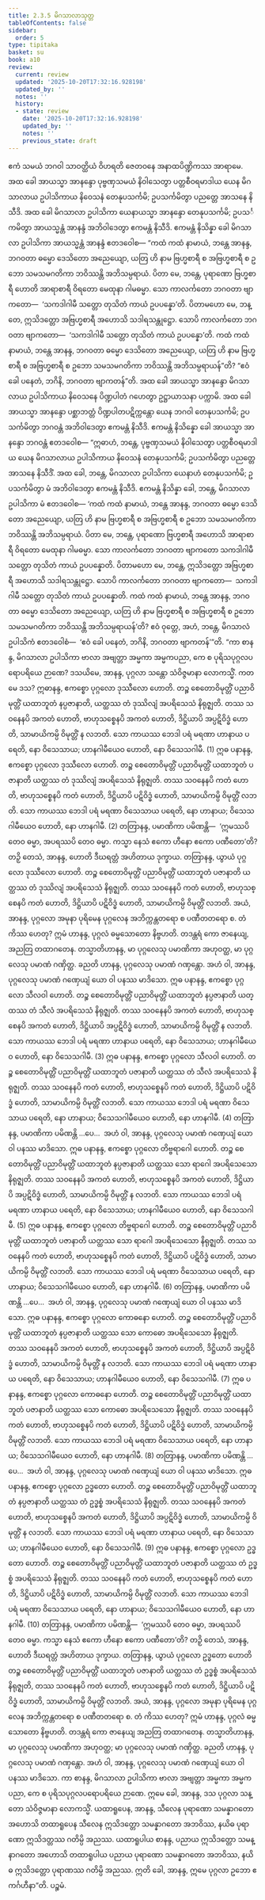 ```yaml
---
title: 2.3.5 မိဂသာလာသုတ္တ
tableOfContents: false
sidebar:
  order: 5
type: tipitaka
basket: su
book: a10
review:
  current: review
  updated: '2025-10-20T17:32:16.928198'
  updated_by: ''
  notes: ''
  history:
  - state: review
    date: '2025-10-20T17:32:16.928198'
    updated_by: ''
    notes: ''
    previous_state: draft
---
```



<DynamicBreadcrumb />


<ReviewStatus review={frontmatter.review} showDetails={true} />

<HypothesisAnnotation frontmatter={frontmatter} />

<Division number="75" book="a10" e="ch" v="17" p="365">

<Paragraph number="549" book="a10">
ဧကံ သမယံ ဘဂဝါ သာဝတ္ထိယံ ဝိဟရတိ ဇေတဝနေ အနာထပိဏ္ဍိကဿ အာရာမေ. အထ ခေါ အာယသ္မာ အာနန္ဒော ပုဗ္ဗဏှသမယံ နိဝါသေတွာ ပတ္တစီဝရမာဒါယ ယေန မိဂသာလာယ ဥပါသိကာယ နိဝေသနံ တေနုပသင်္ကမိ; ဥပသင်္ကမိတွာ ပညတ္တေ အာသနေ နိသီဒိ. အထ ခေါ မိဂသာလာ ဥပါသိကာ ယေနာယသ္မာ အာနန္ဒော တေနုပသင်္ကမိ; ဥပသင်္ကမိတွာ အာယသ္မန္တံ အာနန္ဒံ အဘိဝါဒေတွာ ဧကမန္တံ နိသီဒိ. ဧကမန္တံ နိသိန္နာ ခေါ မိဂသာလာ ဥပါသိကာ အာယသ္မန္တံ အာနန္ဒံ ဧတဒဝေါစ—
</Paragraph>

<Paragraph number="550" book="a10">
“ကထံ ကထံ နာမာယံ, ဘန္တေ အာနန္ဒ, ဘဂဝတာ ဓမ္မော ဒေသိတော အညေယျော, ယတြ ဟိ နာမ ဗြဟ္မစာရီ စ အဗြဟ္မစာရီ စ ဥဘော သမသမဂတိကာ ဘဝိဿန္တိ အဘိသမ္ပရာယံ. ပိတာ မေ, ဘန္တေ, ပုရာဏော ဗြဟ္မစာရီ ဟောတိ အာရာစာရီ ဝိရတော မေထုနာ ဂါမဓမ္မာ. သော ကာလင်္ကတော ဘဂဝတာ ဗျာကတော—  ‘သကဒါဂါမီ သတ္တော တုသိတံ ကာယံ ဥပပန္နော’တိ. ပိတာမဟော မေ, ဘန္တေ, ဣသိဒတ္တော အဗြဟ္မစာရီ အဟောသိ သဒါရသန္တုဋ္ဌော. သောပိ ကာလင်္ကတော ဘဂဝတာ ဗျာကတော—  ‘သကဒါဂါမီ သတ္တော တုသိတံ ကာယံ ဥပပန္နော’တိ.
</Paragraph>

<Paragraph number="551" book="a10">
ကထံ ကထံ နာမာယံ, ဘန္တေ အာနန္ဒ, ဘဂဝတာ ဓမ္မော ဒေသိတော အညေယျော, ယတြ ဟိ နာမ ဗြဟ္မစာရီ စ အဗြဟ္မစာရီ စ ဥဘော သမသမဂတိကာ ဘဝိဿန္တိ အဘိသမ္ပရာယန်”တိ? “ဧဝံ ခေါ ပနေတံ, ဘဂိနိ, ဘဂဝတာ ဗျာကတန်”တိ.
</Paragraph>

<Paragraph number="552" book="a10">
အထ ခေါ အာယသ္မာ အာနန္ဒော မိဂသာလာယ ဥပါသိကာယ နိဝေသနေ ပိဏ္ဍပါတံ ဂဟေတွာ ဥဋ္ဌာယာသနာ ပက္ကာမိ. အထ ခေါ အာယသ္မာ အာနန္ဒော ပစ္ဆာဘတ္တံ ပိဏ္ဍပါတပဋိက္ကန္တော ယေန ဘဂဝါ တေနုပသင်္ကမိ; ဥပသင်္ကမိတွာ ဘဂဝန္တံ အဘိဝါဒေတွာ ဧကမန္တံ နိသီဒိ. ဧကမန္တံ နိသိန္နော ခေါ အာယသ္မာ အာနန္ဒော ဘဂဝန္တံ ဧတဒဝေါစ—
</Paragraph>

<Paragraph number="553" book="a10">
“ဣဓာဟံ, ဘန္တေ, ပုဗ္ဗဏှသမယံ နိဝါသေတွာ ပတ္တစီဝရမာဒါယ ယေန မိဂသာလာယ ဥပါသိကာယ နိဝေသနံ တေနုပသင်္ကမိ; ဥပသင်္ကမိတွာ ပညတ္တေ အာသနေ နိသီဒိံ. အထ ခေါ, ဘန္တေ, မိဂသာလာ ဥပါသိကာ ယေနာဟံ တေနုပသင်္ကမိ; ဥပသင်္ကမိတွာ မံ အဘိဝါဒေတွာ ဧကမန္တံ နိသီဒိ. ဧကမန္တံ နိသိန္နာ ခေါ, ဘန္တေ, မိဂသာလာ ဥပါသိကာ မံ ဧတဒဝေါစ—
</Paragraph>

<Paragraph number="554" book="a10">
‘ကထံ ကထံ နာမာယံ, ဘန္တေ အာနန္ဒ, ဘဂဝတာ ဓမ္မော ဒေသိတော အညေယျော, ယတြ ဟိ နာမ ဗြဟ္မစာရီ စ အဗြဟ္မစာရီ စ ဥဘော သမသမဂတိကာ ဘဝိဿန္တိ အဘိသမ္ပရာယံ. ပိတာ မေ, ဘန္တေ, ပုရာဏော ဗြဟ္မစာရီ အဟောသိ အာရာစာရီ ဝိရတော မေထုနာ ဂါမဓမ္မာ. သော ကာလင်္ကတော ဘဂဝတာ ဗျာကတော သကဒါဂါမီ သတ္တော တုသိတံ ကာယံ ဥပပန္နောတိ. ပိတာမဟော မေ, ဘန္တေ, ဣသိဒတ္တော အဗြဟ္မစာရီ အဟောသိ သဒါရသန္တုဋ္ဌော. သောပိ ကာလင်္ကတော ဘဂဝတာ ဗျာကတော—  သကဒါဂါမီ သတ္တော တုသိတံ ကာယံ ဥပပန္နောတိ.
</Paragraph>

<Paragraph number="555" book="a10">
ကထံ ကထံ နာမာယံ, ဘန္တေ အာနန္ဒ, ဘဂဝတာ ဓမ္မော ဒေသိတော အညေယျော, ယတြ ဟိ နာမ ဗြဟ္မစာရီ စ အဗြဟ္မစာရီ စ ဥဘော သမသမဂတိကာ ဘဝိဿန္တိ အဘိသမ္ပရာယန်’တိ? ဧဝံ ဝုတ္တေ, အဟံ, ဘန္တေ, မိဂသာလံ ဥပါသိကံ ဧတဒဝေါစံ—  ‘ဧဝံ ခေါ ပနေတံ, ဘဂိနိ, ဘဂဝတာ ဗျာကတန်’”တိ.
</Paragraph>

<Paragraph number="556" book="a10">
“ကာ စာနန္ဒ, မိဂသာလာ ဥပါသိကာ ဗာလာ အဗျတ္တာ အမ္မကာ အမ္မကပညာ, ကေ စ ပုရိသပုဂ္ဂလပရောပရိယေ ဉာဏေ?
</Paragraph>

<Paragraph number="557" book="a10">
ဒသယိမေ, အာနန္ဒ, ပုဂ္ဂလာ သန္တော သံဝိဇ္ဇမာနာ လောကသ္မိံ. ကတမေ ဒသ? ဣဓာနန္ဒ, ဧကစ္စော ပုဂ္ဂလော ဒုဿီလော ဟောတိ. တဉ္စ စေတောဝိမုတ္တိံ ပညာဝိမုတ္တိံ ယထာဘူတံ နပ္ပဇာနာတိ, ယတ္ထဿ တံ ဒုဿိလျံ အပရိသေသံ နိရုဇ္ဈတိ. တဿ သဝနေနပိ အကတံ ဟောတိ, ဗာဟုသစ္စေနပိ အကတံ ဟောတိ, ဒိဋ္ဌိယာပိ အပ္ပဋိဝိဒ္ဓံ ဟောတိ, သာမာယိကမ္ပိ ဝိမုတ္တိံ န လဘတိ. သော ကာယဿ ဘေဒါ ပရံ မရဏာ ဟာနာယ ပရေတိ, နော ဝိသေသာယ; ဟာနဂါမီယေဝ ဟောတိ, နော ဝိသေသဂါမီ. (1)
</Paragraph>

<Paragraph number="558" book="a10">
ဣဓ ပနာနန္ဒ, ဧကစ္စော ပုဂ္ဂလော ဒုဿီလော ဟောတိ. တဉ္စ စေတောဝိမုတ္တိံ ပညာဝိမုတ္တိံ ယထာဘူတံ ပဇာနာတိ ယတ္ထဿ တံ ဒုဿိလျံ အပရိသေသံ နိရုဇ္ဈတိ. တဿ သဝနေနပိ ကတံ ဟောတိ, ဗာဟုသစ္စေနပိ ကတံ ဟောတိ, ဒိဋ္ဌိယာပိ ပဋိဝိဒ္ဓံ ဟောတိ, သာမာယိကမ္ပိ ဝိမုတ္တိံ လဘတိ. သော ကာယဿ ဘေဒါ ပရံ မရဏာ ဝိသေသာယ ပရေတိ, နော ဟာနာယ; ဝိသေသဂါမီယေဝ ဟောတိ, နော ဟာနဂါမီ. (2)
</Paragraph>

<Paragraph number="559" book="a10">
တတြာနန္ဒ, ပမာဏိကာ ပမိဏန္တိ—  ‘ဣမဿပိ တေဝ ဓမ္မာ, အပရဿပိ တေဝ ဓမ္မာ. ကသ္မာ နေသံ ဧကော ဟီနော ဧကော ပဏီတော’တိ? တဉှိ တေသံ, အာနန္ဒ, ဟောတိ ဒီဃရတ္တံ အဟိတာယ ဒုက္ခာယ.
</Paragraph>

<Paragraph number="560" book="a10">
တတြာနန္ဒ, ယွာယံ ပုဂ္ဂလော ဒုဿီလော ဟောတိ. တဉ္စ စေတောဝိမုတ္တိံ ပညာဝိမုတ္တိံ ယထာဘူတံ ပဇာနာတိ ယတ္ထဿ တံ ဒုဿိလျံ အပရိသေသံ နိရုဇ္ဈတိ. တဿ သဝနေနပိ ကတံ ဟောတိ, ဗာဟုသစ္စေနပိ ကတံ ဟောတိ, ဒိဋ္ဌိယာပိ ပဋိဝိဒ္ဓံ ဟောတိ, သာမာယိကမ္ပိ ဝိမုတ္တိံ လဘတိ. အယံ, အာနန္ဒ, ပုဂ္ဂလော အမုနာ ပုရိမေန ပုဂ္ဂလေန အဘိက္ကန္တတရော စ ပဏီတတရော စ. တံ ကိဿ ဟေတု? ဣမံ ဟာနန္ဒ, ပုဂ္ဂလံ ဓမ္မသောတော နိဗ္ဗဟတိ. တဒန္တရံ ကော ဇာနေယျ, အညတြ တထာဂတေန. တသ္မာတိဟာနန္ဒ, မာ ပုဂ္ဂလေသု ပမာဏိကာ အဟုဝတ္ထ, မာ ပုဂ္ဂလေသု ပမာဏံ ဂဏှိတ္ထ. ခညတိ ဟာနန္ဒ, ပုဂ္ဂလေသု ပမာဏံ ဂဏှန္တော. အဟံ ဝါ, အာနန္ဒ, ပုဂ္ဂလေသု ပမာဏံ ဂဏှေယျံ ယော ဝါ ပနဿ မာဒိသော.
</Paragraph>

<Paragraph number="561" book="a10">
ဣဓ ပနာနန္ဒ, ဧကစ္စော ပုဂ္ဂလော သီလဝါ ဟောတိ. တဉ္စ စေတောဝိမုတ္တိံ ပညာဝိမုတ္တိံ ယထာဘူတံ နပ္ပဇာနာတိ ယတ္ထဿ တံ သီလံ အပရိသေသံ နိရုဇ္ဈတိ. တဿ သဝနေနပိ အကတံ ဟောတိ, ဗာဟုသစ္စေနပိ အကတံ ဟောတိ, ဒိဋ္ဌိယာပိ အပ္ပဋိဝိဒ္ဓံ ဟောတိ, သာမာယိကမ္ပိ ဝိမုတ္တိံ န လဘတိ. သော ကာယဿ ဘေဒါ ပရံ မရဏာ ဟာနာယ ပရေတိ, နော ဝိသေသာယ; ဟာနဂါမီယေဝ ဟောတိ, နော ဝိသေသဂါမီ. (3)
</Paragraph>

<Paragraph number="562" book="a10">
ဣဓ ပနာနန္ဒ, ဧကစ္စော ပုဂ္ဂလော သီလဝါ ဟောတိ. တဉ္စ စေတောဝိမုတ္တိံ ပညာဝိမုတ္တိံ ယထာဘူတံ ပဇာနာတိ ယတ္ထဿ တံ သီလံ အပရိသေသံ နိရုဇ္ဈတိ. တဿ သဝနေနပိ ကတံ ဟောတိ, ဗာဟုသစ္စေနပိ ကတံ ဟောတိ, ဒိဋ္ဌိယာပိ ပဋိဝိဒ္ဓံ ဟောတိ, သာမာယိကမ္ပိ ဝိမုတ္တိံ လဘတိ. သော ကာယဿ ဘေဒါ ပရံ မရဏာ ဝိသေသာယ ပရေတိ, နော ဟာနာယ; ဝိသေသဂါမီယေဝ ဟောတိ, နော ဟာနဂါမီ. (4)
</Paragraph>

<Paragraph number="563" book="a10">
တတြာနန္ဒ, ပမာဏိကာ ပမိဏန္တိ …ပေ…  အဟံ ဝါ, အာနန္ဒ, ပုဂ္ဂလေသု ပမာဏံ ဂဏှေယျံ ယော ဝါ ပနဿ မာဒိသော.
</Paragraph>

<Paragraph number="564" book="a10">
ဣဓ ပနာနန္ဒ, ဧကစ္စော ပုဂ္ဂလော တိဗ္ဗရာဂေါ ဟောတိ. တဉ္စ စေတောဝိမုတ္တိံ ပညာဝိမုတ္တိံ ယထာဘူတံ နပ္ပဇာနာတိ ယတ္ထဿ သော ရာဂေါ အပရိသေသော နိရုဇ္ဈတိ. တဿ သဝနေနပိ အကတံ ဟောတိ, ဗာဟုသစ္စေနပိ အကတံ ဟောတိ, ဒိဋ္ဌိယာပိ အပ္ပဋိဝိဒ္ဓံ ဟောတိ, သာမာယိကမ္ပိ ဝိမုတ္တိံ န လဘတိ. သော ကာယဿ ဘေဒါ ပရံ မရဏာ ဟာနာယ ပရေတိ, နော ဝိသေသာယ; ဟာနဂါမီယေဝ ဟောတိ, နော ဝိသေသဂါမီ. (5)
</Paragraph>

<Paragraph number="565" book="a10">
ဣဓ ပနာနန္ဒ, ဧကစ္စော ပုဂ္ဂလော တိဗ္ဗရာဂေါ ဟောတိ. တဉ္စ စေတောဝိမုတ္တိံ ပညာဝိမုတ္တိံ ယထာဘူတံ ပဇာနာတိ ယတ္ထဿ သော ရာဂေါ အပရိသေသော နိရုဇ္ဈတိ. တဿ သဝနေနပိ ကတံ ဟောတိ, ဗာဟုသစ္စေနပိ ကတံ ဟောတိ, ဒိဋ္ဌိယာပိ ပဋိဝိဒ္ဓံ ဟောတိ, သာမာယိကမ္ပိ ဝိမုတ္တိံ လဘတိ. သော ကာယဿ ဘေဒါ ပရံ မရဏာ ဝိသေသာယ ပရေတိ, နော ဟာနာယ; ဝိသေသဂါမီယေဝ ဟောတိ, နော ဟာနဂါမီ. (6)
</Paragraph>

<Paragraph number="566" book="a10">
တတြာနန္ဒ, ပမာဏိကာ ပမိဏန္တိ …ပေ…  အဟံ ဝါ, အာနန္ဒ, ပုဂ္ဂလေသု ပမာဏံ ဂဏှေယျံ ယော ဝါ ပနဿ မာဒိသော.
</Paragraph>

<Paragraph number="567" book="a10">
ဣဓ ပနာနန္ဒ, ဧကစ္စော ပုဂ္ဂလော ကောဓနော ဟောတိ. တဉ္စ စေတောဝိမုတ္တိံ ပညာဝိမုတ္တိံ ယထာဘူတံ နပ္ပဇာနာတိ ယတ္ထဿ သော ကောဓော အပရိသေသော နိရုဇ္ဈတိ. တဿ သဝနေနပိ အကတံ ဟောတိ, ဗာဟုသစ္စေနပိ အကတံ ဟောတိ, ဒိဋ္ဌိယာပိ အပ္ပဋိဝိဒ္ဓံ ဟောတိ, သာမာယိကမ္ပိ ဝိမုတ္တိံ န လဘတိ. သော ကာယဿ ဘေဒါ ပရံ မရဏာ ဟာနာယ ပရေတိ, နော ဝိသေသာယ; ဟာနဂါမီယေဝ ဟောတိ, နော ဝိသေသဂါမီ. (7)
</Paragraph>

<Paragraph number="568" book="a10">
ဣဓ ပနာနန္ဒ, ဧကစ္စော ပုဂ္ဂလော ကောဓနော ဟောတိ. တဉ္စ စေတောဝိမုတ္တိံ ပညာဝိမုတ္တိံ ယထာဘူတံ ပဇာနာတိ ယတ္ထဿ သော ကောဓော အပရိသေသော နိရုဇ္ဈတိ. တဿ သဝနေနပိ ကတံ ဟောတိ, ဗာဟုသစ္စေနပိ ကတံ ဟောတိ, ဒိဋ္ဌိယာပိ ပဋိဝိဒ္ဓံ ဟောတိ, သာမာယိကမ္ပိ ဝိမုတ္တိံ လဘတိ. သော ကာယဿ ဘေဒါ ပရံ မရဏာ ဝိသေသာယ ပရေတိ, နော ဟာနာယ; ဝိသေသဂါမီယေဝ ဟောတိ, နော ဟာနဂါမီ. (8)
</Paragraph>

<Paragraph number="569" book="a10">
တတြာနန္ဒ, ပမာဏိကာ ပမိဏန္တိ …ပေ…  အဟံ ဝါ, အာနန္ဒ, ပုဂ္ဂလေသု ပမာဏံ ဂဏှေယျံ ယော ဝါ ပနဿ မာဒိသော.
</Paragraph>

<Paragraph number="570" book="a10">
ဣဓ ပနာနန္ဒ, ဧကစ္စော ပုဂ္ဂလော ဥဒ္ဓတော ဟောတိ. တဉ္စ စေတောဝိမုတ္တိံ ပညာဝိမုတ္တိံ ယထာဘူတံ နပ္ပဇာနာတိ ယတ္ထဿ တံ ဥဒ္ဓစ္စံ အပရိသေသံ နိရုဇ္ဈတိ. တဿ သဝနေနပိ အကတံ ဟောတိ, ဗာဟုသစ္စေနပိ အကတံ ဟောတိ, ဒိဋ္ဌိယာပိ အပ္ပဋိဝိဒ္ဓံ ဟောတိ, သာမာယိကမ္ပိ ဝိမုတ္တိံ န လဘတိ. သော ကာယဿ ဘေဒါ ပရံ မရဏာ ဟာနာယ ပရေတိ, နော ဝိသေသာယ; ဟာနဂါမီယေဝ ဟောတိ, နော ဝိသေသဂါမီ. (9)
</Paragraph>

<Paragraph number="571" book="a10">
ဣဓ ပနာနန္ဒ, ဧကစ္စော ပုဂ္ဂလော ဥဒ္ဓတော ဟောတိ. တဉ္စ စေတောဝိမုတ္တိံ ပညာဝိမုတ္တိံ ယထာဘူတံ ပဇာနာတိ ယတ္ထဿ တံ ဥဒ္ဓစ္စံ အပရိသေသံ နိရုဇ္ဈတိ. တဿ သဝနေနပိ ကတံ ဟောတိ, ဗာဟုသစ္စေနပိ ကတံ ဟောတိ, ဒိဋ္ဌိယာပိ ပဋိဝိဒ္ဓံ ဟောတိ, သာမာယိကမ္ပိ ဝိမုတ္တိံ လဘတိ. သော ကာယဿ ဘေဒါ ပရံ မရဏာ ဝိသေသာယ ပရေတိ, နော ဟာနာယ; ဝိသေသဂါမီယေဝ ဟောတိ, နော ဟာနဂါမီ. (10)
</Paragraph>

<Paragraph number="572" book="a10">
တတြာနန္ဒ, ပမာဏိကာ ပမိဏန္တိ—  ‘ဣမဿပိ တေဝ ဓမ္မာ, အပရဿပိ တေဝ ဓမ္မာ. ကသ္မာ နေသံ ဧကော ဟီနော ဧကော ပဏီတော’တိ? တဉှိ တေသံ, အာနန္ဒ, ဟောတိ ဒီဃရတ္တံ အဟိတာယ ဒုက္ခာယ.
</Paragraph>

<Paragraph number="573" book="a10">
တတြာနန္ဒ, ယွာယံ ပုဂ္ဂလော ဥဒ္ဓတော ဟောတိ တဉ္စ စေတောဝိမုတ္တိံ ပညာဝိမုတ္တိံ ယထာဘူတံ ပဇာနာတိ ယတ္ထဿ တံ ဥဒ္ဓစ္စံ အပရိသေသံ နိရုဇ္ဈတိ, တဿ သဝနေနပိ ကတံ ဟောတိ, ဗာဟုသစ္စေနပိ ကတံ ဟောတိ, ဒိဋ္ဌိယာပိ ပဋိဝိဒ္ဓံ ဟောတိ, သာမာယိကမ္ပိ ဝိမုတ္တိံ လဘတိ. အယံ, အာနန္ဒ, ပုဂ္ဂလော အမုနာ ပုရိမေန ပုဂ္ဂလေန အဘိက္ကန္တတရော စ ပဏီတတရော စ. တံ ကိဿ ဟေတု? ဣမံ ဟာနန္ဒ, ပုဂ္ဂလံ ဓမ္မသောတော နိဗ္ဗဟတိ. တဒန္တရံ ကော ဇာနေယျ အညတြ တထာဂတေန. တသ္မာတိဟာနန္ဒ, မာ ပုဂ္ဂလေသု ပမာဏိကာ အဟုဝတ္ထ; မာ ပုဂ္ဂလေသု ပမာဏံ ဂဏှိတ္ထ. ခညတိ ဟာနန္ဒ, ပုဂ္ဂလေသု ပမာဏံ ဂဏှန္တော. အဟံ ဝါ, အာနန္ဒ, ပုဂ္ဂလေသု ပမာဏံ ဂဏှေယျံ ယော ဝါ ပနဿ မာဒိသော.
</Paragraph>

<Paragraph number="574" book="a10">
ကာ စာနန္ဒ, မိဂသာလာ ဥပါသိကာ ဗာလာ အဗျတ္တာ အမ္မကာ အမ္မကပညာ, ကေ စ ပုရိသပုဂ္ဂလပရောပရိယေ ဉာဏေ. ဣမေ ခေါ, အာနန္ဒ, ဒသ ပုဂ္ဂလာ သန္တော သံဝိဇ္ဇမာနာ လောကသ္မိံ.
</Paragraph>

<Paragraph number="575" book="a10">
ယထာရူပေန, အာနန္ဒ, သီလေန ပုရာဏော သမန္နာဂတော အဟောသိ တထာရူပေန သီလေန ဣသိဒတ္တော သမန္နာဂတော အဘဝိဿ, နယိဓ ပုရာဏော ဣသိဒတ္တဿ ဂတိမ္ပိ အညဿ. ယထာရူပါယ စာနန္ဒ, ပညာယ ဣသိဒတ္တော သမန္နာဂတော အဟောသိ တထာရူပါယ ပညာယ ပုရာဏော သမန္နာဂတော အဘဝိဿ, နယိဓ ဣသိဒတ္တော ပုရာဏဿ ဂတိမ္ပိ အညဿ. ဣတိ ခေါ, အာနန္ဒ, ဣမေ ပုဂ္ဂလာ ဥဘော ဧကင်္ဂဟီနာ”တိ.

</Paragraph>
</Division>

<Paragraph number="576" type="center" book="a10">
ပဉ္စမံ.
</Paragraph>